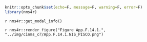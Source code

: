 ```r
knitr::opts_chunk$set(echo=F, message=F, warning=F, error=F)
library(nms4r)
```

`r nms4r::get_modal_info()`

`r nms4r::render_figure("Figure App.F.14.1.", "../img/cinms_cr/App.F.14.1.NIS_PISCO.png")`